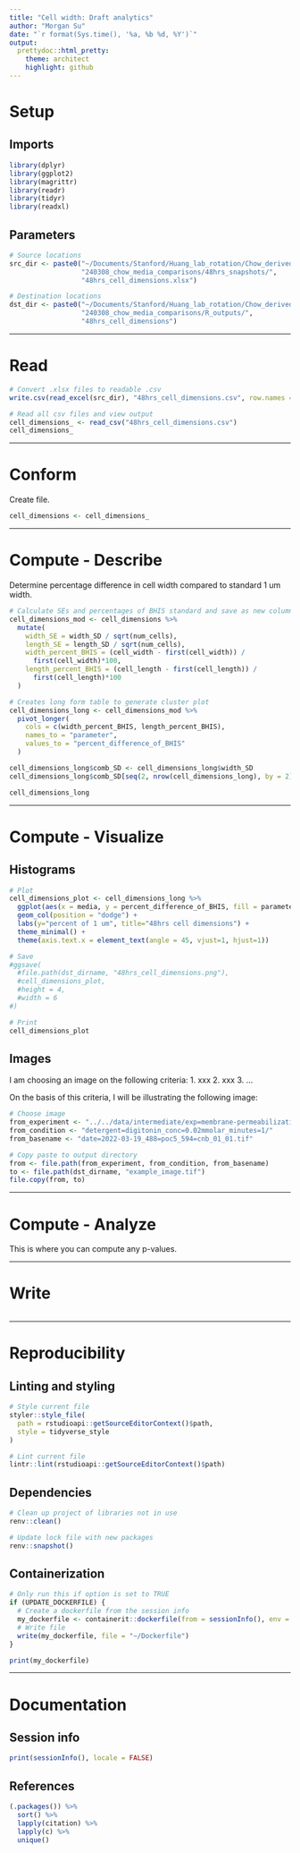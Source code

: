 ```yaml
---
title: "Cell width: Draft analytics"
author: "Morgan Su"
date: "`r format(Sys.time(), '%a, %b %d, %Y')`"
output:
  prettydoc::html_pretty:
    theme: architect
    highlight: github
---
```


# Setup

## Imports

```r
library(dplyr)
library(ggplot2)
library(magrittr)
library(readr)
library(tidyr)
library(readxl)
```

## Parameters

```r
# Source locations
src_dir <- paste0("~/Documents/Stanford/Huang_lab_rotation/Chow_derived_media/",
                  "240308_chow_media_comparisons/48hrs_snapshots/",
                  "48hrs_cell_dimensions.xlsx")

# Destination locations
dst_dir <- paste0("~/Documents/Stanford/Huang_lab_rotation/Chow_derived_media/",
                  "240308_chow_media_comparisons/R_outputs/",
                  "48hrs_cell_dimensions")
```

------------------------------------------------------------------------

# Read

```r
# Convert .xlsx files to readable .csv
write.csv(read_excel(src_dir), "48hrs_cell_dimensions.csv", row.names = FALSE)

# Read all csv files and view output
cell_dimensions_ <- read_csv("48hrs_cell_dimensions.csv")
cell_dimensions_
```

------------------------------------------------------------------------

# Conform

Create file.

```r
cell_dimensions <- cell_dimensions_
```

------------------------------------------------------------------------

# Compute - Describe

Determine percentage difference in cell width compared to standard 1 um width.

```r
# Calculate SEs and percentages of BHIS standard and save as new columns.
cell_dimensions_mod <- cell_dimensions %>%
  mutate(
    width_SE = width_SD / sqrt(num_cells),
    length_SE = length_SD / sqrt(num_cells),
    width_percent_BHIS = (cell_width - first(cell_width)) / 
      first(cell_width)*100,
    length_percent_BHIS = (cell_length - first(cell_length)) / 
      first(cell_length)*100
  )

# Creates long form table to generate cluster plot
cell_dimensions_long <- cell_dimensions_mod %>%
  pivot_longer(
    cols = c(width_percent_BHIS, length_percent_BHIS),
    names_to = "parameter",
    values_to = "percent_difference_of_BHIS"
  )

cell_dimensions_long$comb_SD <- cell_dimensions_long$width_SD
cell_dimensions_long$comb_SD[seq(2, nrow(cell_dimensions_long), by = 2)] <- cell_dimensions_long$length_SD[seq(2, nrow(cell_dimensions_long), by = 2)]

cell_dimensions_long
```

------------------------------------------------------------------------

# Compute - Visualize

## Histograms

```r
# Plot
cell_dimensions_plot <- cell_dimensions_long %>%
  ggplot(aes(x = media, y = percent_difference_of_BHIS, fill = parameter)) +
  geom_col(position = "dodge") +
  labs(y="percent of 1 um", title="48hrs cell dimensions") +
  theme_minimal() +
  theme(axis.text.x = element_text(angle = 45, vjust=1, hjust=1))

# Save
#ggsave(
  #file.path(dst_dirname, "48hrs_cell_dimensions.png"),
  #cell_dimensions_plot,
  #height = 4,
  #width = 6
#)

# Print
cell_dimensions_plot
```

## Images

I am choosing an image on the following criteria: 1. xxx 2. xxx 3. ...

On the basis of this criteria, I will be illustrating the following image:

```r
# Choose image
from_experiment <- "../../data/intermediate/exp=membrane-permeabilization/"
from_condition <- "detergent=digitonin_conc=0.02mmolar_minutes=1/"
from_basename <- "date=2022-03-19_488=poc5_594=cnb_01_01.tif"

# Copy paste to output directory
from <- file.path(from_experiment, from_condition, from_basename)
to <- file.path(dst_dirname, "example_image.tif")
file.copy(from, to)
```

------------------------------------------------------------------------

# Compute - Analyze

This is where you can compute any p-values.

------------------------------------------------------------------------

# Write

```r
```

------------------------------------------------------------------------

# Reproducibility

## Linting and styling

```r
# Style current file
styler::style_file(
  path = rstudioapi::getSourceEditorContext()$path,
  style = tidyverse_style
)

# Lint current file
lintr::lint(rstudioapi::getSourceEditorContext()$path)
```

## Dependencies

```r
# Clean up project of libraries not in use
renv::clean()

# Update lock file with new packages
renv::snapshot()
```

## Containerization

```r
# Only run this if option is set to TRUE
if (UPDATE_DOCKERFILE) {
  # Create a dockerfile from the session info
  my_dockerfile <- containerit::dockerfile(from = sessionInfo(), env = ls())
  # Write file
  write(my_dockerfile, file = "~/Dockerfile")
}

print(my_dockerfile)
```

------------------------------------------------------------------------

# Documentation

## Session info

```r
print(sessionInfo(), locale = FALSE)
```

## References

```r
(.packages()) %>%
  sort() %>%
  lapply(citation) %>%
  lapply(c) %>%
  unique()
```
